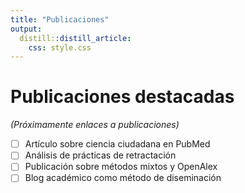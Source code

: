 ```yaml
---
title: "Publicaciones"
output: 
  distill::distill_article:
    css: style.css
---
```


# Publicaciones destacadas

_(Próximamente enlaces a publicaciones)_  

- [ ] Artículo sobre ciencia ciudadana en PubMed  
- [ ] Análisis de prácticas de retractación  
- [ ] Publicación sobre métodos mixtos y OpenAlex  
- [ ] Blog académico como método de diseminación  


